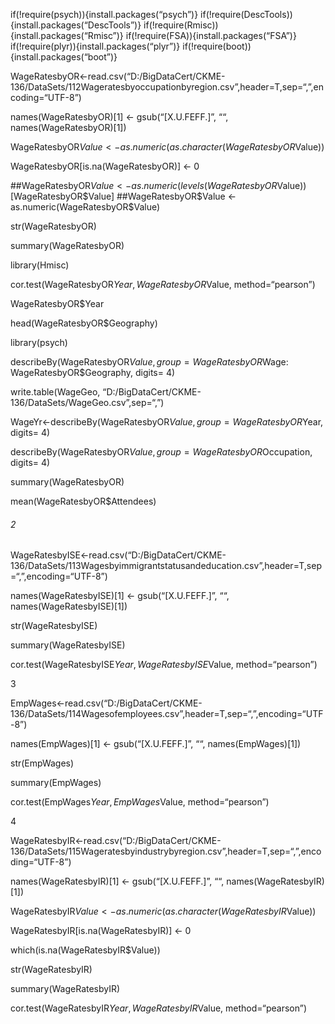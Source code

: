 
if(!require(psych)){install.packages("psych")}
if(!require(DescTools)){install.packages("DescTools")}
if(!require(Rmisc)){install.packages("Rmisc")}
if(!require(FSA)){install.packages("FSA")}
if(!require(plyr)){install.packages("plyr")}
if(!require(boot)){install.packages("boot")}


WageRatesbyOR<-read.csv("D:/BigDataCert/CKME-136/DataSets/112Wageratesbyoccupationbyregion.csv",header=T,sep=",",encoding="UTF-8")

names(WageRatesbyOR)[1] <- gsub("[X.U.FEFF.]", "", names(WageRatesbyOR)[1])

WageRatesbyOR$Value <- as.numeric(as.character(WageRatesbyOR$Value))

WageRatesbyOR[is.na(WageRatesbyOR)] <- 0

##WageRatesbyOR$Value <- as.numeric(levels(WageRatesbyOR$Value))[WageRatesbyOR$Value]
##WageRatesbyOR$Value <- as.numeric(WageRatesbyOR$Value)


str(WageRatesbyOR)

summary(WageRatesbyOR)

library(Hmisc)

cor.test(WageRatesbyOR$Year, WageRatesbyOR$Value, method="pearson")

WageRatesbyOR$Year

head(WageRatesbyOR$Geography)

library(psych)

describeBy(WageRatesbyOR$Value, group = WageRatesbyOR$Wage: WageRatesbyOR$Geography, digits= 4)

write.table(WageGeo, "D:/BigDataCert/CKME-136/DataSets/WageGeo.csv",sep=",")


WageYr<-describeBy(WageRatesbyOR$Value, 
           group = WageRatesbyOR$Year,
           digits= 4)

describeBy(WageRatesbyOR$Value, 
           group = WageRatesbyOR$Occupation,
           digits= 4)


summary(WageRatesbyOR)

mean(WageRatesbyOR$Attendees)

###### 2 ######
WageRatesbyISE<-read.csv("D:/BigDataCert/CKME-136/DataSets/113Wagesbyimmigrantstatusandeducation.csv",header=T,sep=",",encoding="UTF-8")

names(WageRatesbyISE)[1] <- gsub("[X.U.FEFF.]", "", names(WageRatesbyISE)[1])

str(WageRatesbyISE)

summary(WageRatesbyISE)

cor.test(WageRatesbyISE$Year, WageRatesbyISE$Value, method="pearson")

######## 3 #########


EmpWages<-read.csv("D:/BigDataCert/CKME-136/DataSets/114Wagesofemployees.csv",header=T,sep=",",encoding="UTF-8")

names(EmpWages)[1] <- gsub("[X.U.FEFF.]", "", names(EmpWages)[1])

str(EmpWages)

summary(EmpWages)

cor.test(EmpWages$Year, EmpWages$Value, method="pearson")

####### 4 #######

WageRatesbyIR<-read.csv("D:/BigDataCert/CKME-136/DataSets/115Wageratesbyindustrybyregion.csv",header=T,sep=",",encoding="UTF-8")

names(WageRatesbyIR)[1] <- gsub("[X.U.FEFF.]", "", names(WageRatesbyIR)[1])

WageRatesbyIR$Value <- as.numeric(as.character(WageRatesbyIR$Value))

WageRatesbyIR[is.na(WageRatesbyIR)] <- 0


which(is.na(WageRatesbyIR$Value))

str(WageRatesbyIR)

summary(WageRatesbyIR)


cor.test(WageRatesbyIR$Year, WageRatesbyIR$Value, method="pearson")